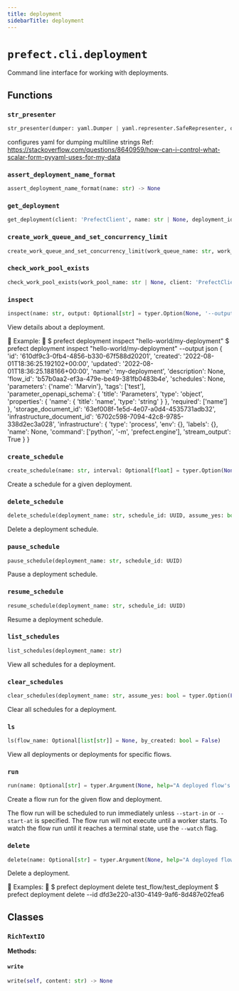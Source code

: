 ```yaml
---
title: deployment
sidebarTitle: deployment
---
```


# `prefect.cli.deployment`



Command line interface for working with deployments.


## Functions

### `str_presenter` <sup><a href="https://github.com/prefecthq/prefect/blob/main/src/prefect/cli/deployment.py#L60" target="_blank"><Icon icon="github" style="width: 14px; height: 14px;" /></a></sup>

```python
str_presenter(dumper: yaml.Dumper | yaml.representer.SafeRepresenter, data: str) -> yaml.ScalarNode
```


configures yaml for dumping multiline strings
Ref: https://stackoverflow.com/questions/8640959/how-can-i-control-what-scalar-form-pyyaml-uses-for-my-data


### `assert_deployment_name_format` <sup><a href="https://github.com/prefecthq/prefect/blob/main/src/prefect/cli/deployment.py#L86" target="_blank"><Icon icon="github" style="width: 14px; height: 14px;" /></a></sup>

```python
assert_deployment_name_format(name: str) -> None
```

### `get_deployment` <sup><a href="https://github.com/prefecthq/prefect/blob/main/src/prefect/cli/deployment.py#L93" target="_blank"><Icon icon="github" style="width: 14px; height: 14px;" /></a></sup>

```python
get_deployment(client: 'PrefectClient', name: str | None, deployment_id: str | None) -> DeploymentResponse
```

### `create_work_queue_and_set_concurrency_limit` <sup><a href="https://github.com/prefecthq/prefect/blob/main/src/prefect/cli/deployment.py#L114" target="_blank"><Icon icon="github" style="width: 14px; height: 14px;" /></a></sup>

```python
create_work_queue_and_set_concurrency_limit(work_queue_name: str, work_pool_name: str | None, work_queue_concurrency: int | None) -> None
```

### `check_work_pool_exists` <sup><a href="https://github.com/prefecthq/prefect/blob/main/src/prefect/cli/deployment.py#L184" target="_blank"><Icon icon="github" style="width: 14px; height: 14px;" /></a></sup>

```python
check_work_pool_exists(work_pool_name: str | None, client: 'PrefectClient | None' = None)
```

### `inspect` <sup><a href="https://github.com/prefecthq/prefect/blob/main/src/prefect/cli/deployment.py#L219" target="_blank"><Icon icon="github" style="width: 14px; height: 14px;" /></a></sup>

```python
inspect(name: str, output: Optional[str] = typer.Option(None, '--output', '-o', help='Specify an output format. Currently supports: json'))
```


View details about a deployment.


Example:
    
    $ prefect deployment inspect "hello-world/my-deployment"
    $ prefect deployment inspect "hello-world/my-deployment" --output json
    {
        'id': '610df9c3-0fb4-4856-b330-67f588d20201',
        'created': '2022-08-01T18:36:25.192102+00:00',
        'updated': '2022-08-01T18:36:25.188166+00:00',
        'name': 'my-deployment',
        'description': None,
        'flow_id': 'b57b0aa2-ef3a-479e-be49-381fb0483b4e',
        'schedules': None,
        'parameters': {'name': 'Marvin'},
        'tags': ['test'],
        'parameter_openapi_schema': {
            'title': 'Parameters',
            'type': 'object',
            'properties': {
                'name': {
                    'title': 'name',
                    'type': 'string'
                }
            },
            'required': ['name']
        },
        'storage_document_id': '63ef008f-1e5d-4e07-a0d4-4535731adb32',
        'infrastructure_document_id': '6702c598-7094-42c8-9785-338d2ec3a028',
        'infrastructure': {
            'type': 'process',
            'env': {},
            'labels': {},
            'name': None,
            'command': ['python', '-m', 'prefect.engine'],
            'stream_output': True
        }
    }


### `create_schedule` <sup><a href="https://github.com/prefecthq/prefect/blob/main/src/prefect/cli/deployment.py#L307" target="_blank"><Icon icon="github" style="width: 14px; height: 14px;" /></a></sup>

```python
create_schedule(name: str, interval: Optional[float] = typer.Option(None, '--interval', help='An interval to schedule on, specified in seconds', min=0.0001), interval_anchor: Optional[str] = typer.Option(None, '--anchor-date', help='The anchor date for an interval schedule'), rrule_string: Optional[str] = typer.Option(None, '--rrule', help='Deployment schedule rrule string'), cron_string: Optional[str] = typer.Option(None, '--cron', help='Deployment schedule cron string'), cron_day_or: bool = typer.Option(True, '--day_or', help='Control how croniter handles `day` and `day_of_week` entries'), timezone: Optional[str] = typer.Option(None, '--timezone', help="Deployment schedule timezone string e.g. 'America/New_York'"), active: bool = typer.Option(True, '--active', help='Whether the schedule is active. Defaults to True.'), replace: Optional[bool] = typer.Option(False, '--replace', help="Replace the deployment's current schedule(s) with this new schedule."), assume_yes: Optional[bool] = typer.Option(False, '--accept-yes', '-y', help='Accept the confirmation prompt without prompting'))
```


Create a schedule for a given deployment.


### `delete_schedule` <sup><a href="https://github.com/prefecthq/prefect/blob/main/src/prefect/cli/deployment.py#L466" target="_blank"><Icon icon="github" style="width: 14px; height: 14px;" /></a></sup>

```python
delete_schedule(deployment_name: str, schedule_id: UUID, assume_yes: bool = typer.Option(False, '--accept-yes', '-y', help='Accept the confirmation prompt without prompting'))
```


Delete a deployment schedule.


### `pause_schedule` <sup><a href="https://github.com/prefecthq/prefect/blob/main/src/prefect/cli/deployment.py#L506" target="_blank"><Icon icon="github" style="width: 14px; height: 14px;" /></a></sup>

```python
pause_schedule(deployment_name: str, schedule_id: UUID)
```


Pause a deployment schedule.


### `resume_schedule` <sup><a href="https://github.com/prefecthq/prefect/blob/main/src/prefect/cli/deployment.py#L537" target="_blank"><Icon icon="github" style="width: 14px; height: 14px;" /></a></sup>

```python
resume_schedule(deployment_name: str, schedule_id: UUID)
```


Resume a deployment schedule.


### `list_schedules` <sup><a href="https://github.com/prefecthq/prefect/blob/main/src/prefect/cli/deployment.py#L566" target="_blank"><Icon icon="github" style="width: 14px; height: 14px;" /></a></sup>

```python
list_schedules(deployment_name: str)
```


View all schedules for a deployment.


### `clear_schedules` <sup><a href="https://github.com/prefecthq/prefect/blob/main/src/prefect/cli/deployment.py#L609" target="_blank"><Icon icon="github" style="width: 14px; height: 14px;" /></a></sup>

```python
clear_schedules(deployment_name: str, assume_yes: bool = typer.Option(False, '--accept-yes', '-y', help='Accept the confirmation prompt without prompting'))
```


Clear all schedules for a deployment.


### `ls` <sup><a href="https://github.com/prefecthq/prefect/blob/main/src/prefect/cli/deployment.py#L646" target="_blank"><Icon icon="github" style="width: 14px; height: 14px;" /></a></sup>

```python
ls(flow_name: Optional[list[str]] = None, by_created: bool = False)
```


View all deployments or deployments for specific flows.


### `run` <sup><a href="https://github.com/prefecthq/prefect/blob/main/src/prefect/cli/deployment.py#L695" target="_blank"><Icon icon="github" style="width: 14px; height: 14px;" /></a></sup>

```python
run(name: Optional[str] = typer.Argument(None, help="A deployed flow's name: <FLOW_NAME>/<DEPLOYMENT_NAME>"), deployment_id: Optional[str] = typer.Option(None, '--id', help='A deployment id to search for if no name is given'), job_variables: list[str] = typer.Option(None, '-jv', '--job-variable', help='A key, value pair (key=value) specifying a flow run job variable. The value will be interpreted as JSON. May be passed multiple times to specify multiple job variable values.'), params: list[str] = typer.Option(None, '-p', '--param', help='A key, value pair (key=value) specifying a flow parameter. The value will be interpreted as JSON. May be passed multiple times to specify multiple parameter values.'), multiparams: Optional[str] = typer.Option(None, '--params', help="A mapping of parameters to values. To use a stdin, pass '-'. Any parameters passed with `--param` will take precedence over these values."), start_in: Optional[str] = typer.Option(None, '--start-in', help="A human-readable string specifying a time interval to wait before starting the flow run. E.g. 'in 5 minutes', 'in 1 hour', 'in 2 days'."), start_at: Optional[str] = typer.Option(None, '--start-at', help="A human-readable string specifying a time to start the flow run. E.g. 'at 5:30pm', 'at 2022-08-01 17:30', 'at 2022-08-01 17:30:00'."), tags: list[str] = typer.Option(None, '--tag', help='Tag(s) to be applied to flow run.'), watch: bool = typer.Option(False, '--watch', help='Whether to poll the flow run until a terminal state is reached.'), watch_interval: Optional[int] = typer.Option(None, '--watch-interval', help='How often to poll the flow run for state changes (in seconds).'), watch_timeout: Optional[int] = typer.Option(None, '--watch-timeout', help='Timeout for --watch.'), flow_run_name: Optional[str] = typer.Option(None, '--flow-run-name', help='Custom name to give the flow run.'))
```


Create a flow run for the given flow and deployment.

The flow run will be scheduled to run immediately unless `--start-in` or `--start-at` is specified.
The flow run will not execute until a worker starts.
To watch the flow run until it reaches a terminal state, use the `--watch` flag.


### `delete` <sup><a href="https://github.com/prefecthq/prefect/blob/main/src/prefect/cli/deployment.py#L949" target="_blank"><Icon icon="github" style="width: 14px; height: 14px;" /></a></sup>

```python
delete(name: Optional[str] = typer.Argument(None, help="A deployed flow's name: <FLOW_NAME>/<DEPLOYMENT_NAME>"), deployment_id: Optional[UUID] = typer.Option(None, '--id', help='A deployment id to search for if no name is given'), _all: bool = typer.Option(False, '--all', help='Delete all deployments'))
```


Delete a deployment.


Examples:
    
    $ prefect deployment delete test_flow/test_deployment
    $ prefect deployment delete --id dfd3e220-a130-4149-9af6-8d487e02fea6


## Classes

### `RichTextIO` <sup><a href="https://github.com/prefecthq/prefect/blob/main/src/prefect/cli/deployment.py#L207" target="_blank"><Icon icon="github" style="width: 14px; height: 14px;" /></a></sup>

**Methods:**

#### `write` <sup><a href="https://github.com/prefecthq/prefect/blob/main/src/prefect/cli/deployment.py#L212" target="_blank"><Icon icon="github" style="width: 14px; height: 14px;" /></a></sup>

```python
write(self, content: str) -> None
```
